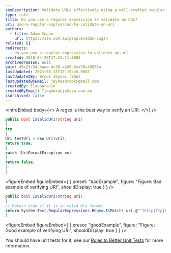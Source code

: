 ```yaml
---
seoDescription: Validate URLs effectively using a well-crafted regular expression.
type: rule
title: Do you use a regular expression to validate an URL?
uri: use-a-regular-expression-to-validate-an-uri
authors:
  - title: Adam Cogan
    url: https://ssw.com.au/people/adam-cogan
related: []
redirects:
  - do-you-use-a-regular-expression-to-validate-an-url
created: 2018-04-26T17:31:11.000Z
archivedreason: null
guid: 45e21c54-baae-4c39-a245-8ce58c49978a
lastUpdated: 2023-08-15T17:19:45.000Z
lastUpdatedBy: Brook Jeynes [SSW]
lastUpdatedByEmail: jeynesbrook@gmail.com
createdBy: TiagoAraujo
createdByEmail: TiagoAraujo@ssw.com.au
isArchived: false
---
```


<introEmbed
  body={<>
A regex is the best way to verify an URI.
  </>}
/>
```csharp
public bool IsValidUri(string uri)
{
try
{
Uri testUri = new Uri(uri);
return true;
}
catch (UriFormatException ex)
{
return false;
}
}
```

<figureEmbed figureEmbed={ {
  preset: "badExample",
  figure: "Figure: Bad example of verifying URI",
  shouldDisplay: true
} } />


```csharp
public bool IsValidUri(string uri)
{
// Return true if it is in valid Uri format.
return System.Text.RegularExpressions.Regex.IsMatch( uri,@"^(http|ftp|https)://([^\/][\w-/:]+\.?)+([\w- ./?/:/;/\%&=]+)?(/[\w- ./?/:/;/\%&=]*)?");
}
```

<figureEmbed figureEmbed={ {
  preset: "goodExample",
  figure: "Figure: Good example of verifying URI",
  shouldDisplay: true
} } />


You should have unit tests for it, see our [Rules to Better Unit Tests](https://www.ssw.com.au/ssw/Standards/Rules/RulesToBetterUnitTests.aspx) for more information.
